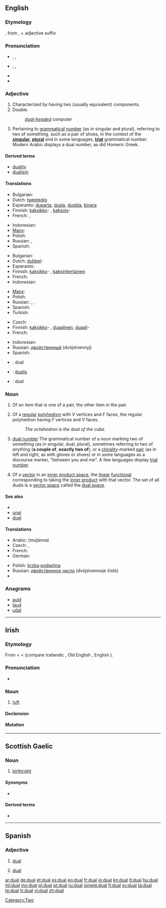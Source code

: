 ==English==

===Etymology===
{{etyl|la}} {{term|dualis||lang=la|two}}, from {{term|duo|duo|lang=la|two}}, + adjective suffix {{term|-alis|lang=la}}

===Pronunciation===
* {{a|UK}} {{enPR|dyo͝oəl}}, {{IPA|/djʊəl/}}, {{SAMPA|/djU@l/}}
* {{a|US}} {{enPR|do͞o'əl}}, {{IPA|/ˈdu.əl/}}, {{SAMPA|/"du.@l/}}
* {{rhymes|ʊəl}}
* {{homophones|duel}}

===Adjective===
{{en-adj|-}}

# Characterized by having two (usually equivalent) components.
# Double.
#: ''[[dual-headed]] computer''
# {{grammar}} Pertaining to [[grammatical]] [[number]] (as in singular and plural), referring to two of something, such as a pair of shoes, in the context of the '''[[singular]]''', '''[[plural]]''' and in some languages, '''[[trial number|trial]]''' grammatical number. Modern Arabic displays a dual number, as did Homeric Greek.

====Derived terms====
* [[duality]]
* [[dualism]]

====Translations====
{{trans-top|having two components}}
* Bulgarian: {{t|bg|от две части}}
* Dutch: [[tweeledig]]
* Esperanto: [[duparta]], [[duala]], [[duobla]], [[binara]]
* Finnish: [[kaksikko]]- {{qualifier|in compounds}}, [[kaksois]]- {{qualifier|in compounds}}
* French: {{t+|fr|double|m|f}}, {{t+|fr|duel|m}}
{{trans-mid}}
* Indonesian: {{t|id|dwi|xs=Indonesian}}
* [[Manx]]: {{t|gv|dooblit}}
* Polish: {{t+|pl|podwójny|m}}
* Russian: {{t+|ru|двойной|tr=dvojnój}}, {{t+|ru|двойственный|tr=dvójstvennyj}}
* Spanish: {{t-|es|doble}}
{{trans-bottom}}

{{trans-top|double}}
* Bulgarian: {{t|bg|двоен}}
* Dutch: [[dubbel]]-
* Esperanto: {{t-|eo|duobla|xs=Esperanto}}
* Finnish: [[kaksikko]]- {{qualifier|in compounds}}, [[kaksinkertainen]]
* French: {{t+|fr|double|m|f}}
* Indonesian: {{t-|id|ganda|xs=Indonesian}}
{{trans-mid}}
* [[Manx]]: {{t|gv|dooblit}}
* Polish: {{t+|pl|podwójny|m}}
* Russian: {{t+|ru|двойной|tr=dvojnój}}, {{t+|ru|двоякий|tr=dvojákij}}, {{t+|ru|сдвоенный|tr=sdvójennyj}}
* Spanish: {{t-|es|doble}}
* Turkish: {{t|tr|çift}}
{{trans-bottom}}

{{trans-top|in grammar}}
* Czech: {{t|cs|duálový}}
* Finnish: [[kaksikko]]- {{qualifier|in compounds}}, [[duaalinen]], [[duaali]]- {{qualifier|in compounds}}
* French: {{t+|fr|duel|m}}
{{trans-mid}}
* Indonesian: {{t-|id|dual|xs=Indonesian}}
* Russian: [[двойственный]] (dvójstvennyj) {{m}}
* Spanish: {{t+|es|dual}}
{{trans-bottom}}

{{checktrans}}

* {{ttbc|ia}}: dual
* {{ttbc|la}}: [[dualis]]
* {{ttbc|ro}}: dual

===Noun===
{{en-noun}}

# Of an item that is one of a pair, the other item in the pair.
# {{geometry}} Of a [[regular]] [[polyhedron]] with ''V'' vertices and ''F'' faces, the regular polyhedron having ''F'' vertices and ''V'' faces.
#: ''The octahedron is the dual of the cube.''
# {{grammar}} [[dual number]] The grammatical number of a noun marking two of something (as in singular, dual, plural), sometimes referring to two of anything ('''a couple of''', '''exactly two of'''), or a [[chirality]]-marked  [[pair]] (as in left and right, as with gloves or shoes) or in some languages as a discourse marker, "between you and me". A few languages display [[trial number]].
# {{mathematics}} Of a [[vector]] in an [[inner product space]], the [[linear]] [[functional]] corresponding to taking the [[inner product]] with that vector. The set of all duals is a [[vector space]] called the [[dual space]].

====See also====
* {{list|en|grammatical numbers}}
* [[unal]]
* [[duel]]

====Translations====
{{trans-top|grammatical number of a noun marking two of something}}
* Arabic: {{Arab|[[مثنى]]}} (muṯánna)
* Czech: {{t+|cs|duál|m}}, {{t+|cs|dvojné číslo|n}}
* French: {{t+|fr|duel|m}}
* German: {{t|de|Dual|m}}
{{trans-mid}}
* Polish: [[liczba]] [[podwójna]] {{f}}
* Russian: [[двойственное число]] (dvójstvennoje čisló) {{m}}
* {{trreq|sl}}
{{trans-bottom}}

===Anagrams===
* [[auld#English|auld]]
* [[laud#English|laud]]
* [[udal#English|udal]]

[[Category:Two]]

----

==Irish==

===Etymology===
From {{etyl|sga|ga}} {{term|dúal||tress, lock of hair|lang=sga}} < {{proto|Celtic|doklo-|lang=ga}} < {{proto|Indo-European|dok̑-lo-|lang=ga}} (compare Icelandic {{term|tagl||horse's tail|lang=is}}, Old English {{term|tægel|lang=ang}}, English {{term|tail}}).

===Pronunciation===
* {{IPA|lang=ga|[d̪ˠuəl̪ˠ]}}

===Noun===
{{infl|ga|noun|g=m}}

# [[tuft]]

====Declension====
{{ga-noun-m1|d|ual|uail}}

====Mutation====
{{ga mut cons|d|ual}}

----

==Scottish Gaelic==

===Noun===
{{gd-noun|g=m|gen=duail|pl=dualan}}

# [[birthright]]

====Synonyms====
* {{l|gd|còir-bhreith}}

====Derived terms====
* {{l|gd|bu dual do dh'isean an ròin a dhol chun na mara}}

----

==Spanish==

===Adjective===
{{es-adj|pl=duales}}

# [[#English|dual]]
# {{grammar|lang=es}} [[#English|dual]]

[[ar:dual]]
[[de:dual]]
[[et:dual]]
[[es:dual]]
[[eo:dual]]
[[fr:dual]]
[[io:dual]]
[[kn:dual]]
[[lt:dual]]
[[hu:dual]]
[[ml:dual]]
[[my:dual]]
[[pl:dual]]
[[pt:dual]]
[[ru:dual]]
[[simple:dual]]
[[fi:dual]]
[[sv:dual]]
[[ta:dual]]
[[te:dual]]
[[tr:dual]]
[[vi:dual]]
[[zh:dual]]